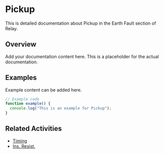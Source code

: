 # Pickup

This is detailed documentation about Pickup in the Earth Fault section of Relay.

## Overview

Add your documentation content here. This is a placeholder for the actual documentation.

## Examples

Example content can be added here.

```typescript
// Example code
function example() {
  console.log("This is an example for Pickup");
}
```

## Related Activities

- [Timing](/docs/relay/earth-fault/timing)
- [Ins. Resist.](/docs/relay/earth-fault/ins-resist)

